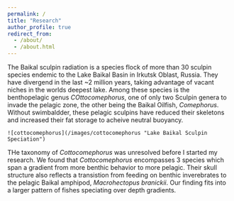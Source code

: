 ```yaml
---
permalink: /
title: "Research"
author_profile: true
redirect_from: 
  - /about/
  - /about.html
---
```


The Baikal sculpin radiation is a species flock of more than 30 sculpin species endemic to the Lake Baikal Basin in Irkutsk Oblast, Russia. They have divergend in the last ~2 million years, taking advantage of vacant niches in the worlds deepest lake. Among these species is the benthopelagic genus _COttocomephorus_, one of only two Sculpin genera to invade the pelagic zone, the other being the Baikal Oilfish, _Comephorus_. Without swimbaldder, these pelagic sculpins have reduced their skeletons and increased their fat storage to acheive neutral buoyancy.
<div style="float: right">
    ![cottocomephorus](/images/cottocomephorus "Lake Baikal Sculpin Speciation")
</div>
THe taxonomy of _Cottocomephorus_ was unresolved before I started my research. We found that _Cottocomephorus_ encompasses 3 species which span a gradient from more benthic behavior to more pelagic. Their skull structure also reflects a transistion from feeding on benthic inverebrates to the pelagic Baikal amphipod, _Macrohectopus branickii_. Our finding fits into a larger pattern of fishes speciating over depth gradients. 
